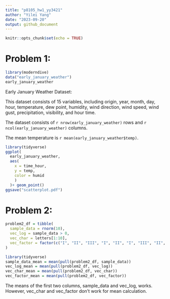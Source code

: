 ```yaml
---
title: "p8105_hw1_yy3421"
author: "Yilei Yang"
date: "2023-09-20"
output: github_document
---
```


```r
knitr::opts_chunk$set(echo = TRUE)
```

# Problem 1:

```r
library(moderndive)
data("early_january_weather")
early_january_weather
```

Early January Weather Dataset:

This dataset consists of 15 variables, including origin, year, month, day, hour, temperature, dew point, humidity, wind direction, wind speed, wind gust, precipitation, visibility, and hour time.

The dataset consists of `r nrow(early_january_weather)` rows and `r ncol(early_january_weather)` columns.

The mean temperature is `r mean(early_january_weather$temp)`.

```r
library(tidyverse)
ggplot(
  early_january_weather, 
  aes(
    x = time_hour, 
    y = temp,
    color = humid
    )
  )+ geom_point()
ggsave("scatterplot.pdf")
```

# Problem 2:

```r
problem2_df = tibble(
  sample_data = rnorm(10),
  vec_log = sample_data > 0,
  vec_char = letters[1:10],
  vec_factor = factor(c("I", "II", "III", "I", "II", "I", "III", "II", "I", "III")),
)
```

```r
library(tidyverse)
sample_data_mean = mean(pull(problem2_df, sample_data))
vec_log_mean = mean(pull(problem2_df, vec_log))
vec_char_mean = mean(pull(problem2_df, vec_char))
vec_factor_mean = mean(pull(problem2_df, vec_factor))

```

The means of the first two columns, sample_data and vec_log, works. However, vec_char and vec_factor don't work for mean calculation.


